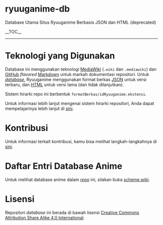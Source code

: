 = ryuuganime-db =
Database Utama Situs Ryuuganime Berbasis JSON dan HTML (deprecated)

__TOC__

----

= Teknologi yang Digunakan =
Database ini menggunakan teknologi [https://en.wikipedia.org/wiki/MediaWiki MediaWiki] (<code>.wiki</code> dan <code>.mediawiki</code>) dan [https://wiki.ryuuganime.my.id/ketentuan-umum/definisi-kata#github GitHub] ''flavored'' [https://wiki.ryuuganime.my.id/ketentuan-umum/definisi-kata/definisi-format-berkas#md-markdown Markdown] untuk markah dokumentasi repositori. Untuk ''[https://id.wikipedia.org/wiki/JSON database]'', Ryuuganime menggunakan format berkas [https://wiki.ryuuganime.my.id/ketentuan-umum/definisi-kata/definisi-format-berkas#json JSON] untuk versi terbaru, dan [https://wiki.ryuuganime.my.id/ketentuan-umum/definisi-kata/definisi-format-berkas#html HTML] untuk versi lama (dan tidak dilanjutkan).

Sistem hirarki repo ini berbentuk <code>formatBerkas/idRyuuganime.ekstensi</code>.

Untuk informasi lebih lanjut mengenai sistem hirarki repositori, Anda dapat mempelajarinya lebih lanjut di [https://wiki.ryuuganime.my.id/kontribusi-data/sebelum-melanjutkan sini].

= Kontribusi =
Untuk informasi terkait kontribusi, kamu bisa melihat langkah-langkahnya di [https://wiki.ryuuganime.my.id/kontribusi-data/format-json sini].

= Daftar Entri Database Anime =
Untuk melihat database anime dalam ''[https://wiki.ryuuganime.my.id/ketentuan-umum/definisi-kata#repositori-kendali-versi repo]'' ini, silakan buka [[scheme.wiki]].

= Lisensi =
Repositori ''database'' ini berada di bawah lisensi [[LICENSE|Creative Commons Attribution Share Alike 4.0 International]].
